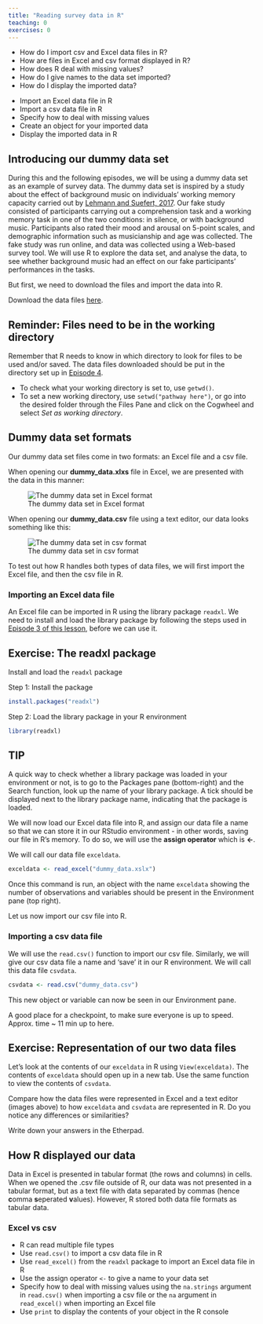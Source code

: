 ```yaml
---
title: "Reading survey data in R"
teaching: 0
exercises: 0
---
```


:::::::::::::::::::::::::::::::::::::: questions 

- How do I import csv and Excel data files in R?
- How are files in Excel and csv format displayed in R?
- How does R deal with missing values?
- How do I give names to the data set imported?
- How do I display the imported data?

::::::::::::::::::::::::::::::::::::::::::::::::

::::::::::::::::::::::::::::::::::::: objectives

- Import an Excel data file in R
- Import a csv data file in R
- Specify how to deal with missing values
- Create an object for your imported data
- Display the imported data in R

::::::::::::::::::::::::::::::::::::::::::::::::

## Introducing our dummy data set 
During this and the following episodes, we will be using a dummy data set as an example of survey data. The dummy data set is inspired by a study about the effect of background music on individuals’ working memory capacity carried out by [Lehmann and Suefert, 2017](https://www.frontiersin.org/journals/psychology/articles/10.3389/fpsyg.2017.01902/full). Our fake study consisted of  participants carrying out a comprehension task and a working memory task in one of the two conditions: in silence, or with background music. Participants also rated their mood and arousal on 5-point scales, and demographic information such as musicianship and age was collected. The fake study was run online, and data was collected using a Web-based survey tool. We will use R to explore the data set, and analyse the data, to see whether background music had an effect on our fake participants’ performances in the tasks.

But first, we need to download the files and import the data into R. 

Download the data files [here](https://drive.google.com/drive/folders/18bMh1zofsAdbwdsm7NwzsELXPBwYoUn9?usp=share_link). 

:::::::::::: callout
## Reminder: Files need to be in the working directory

Remember that R needs to know in which directory to look for files to be used and/or saved. The data files downloaded should be put in the directory set up in [Episode 4](https://acceleratingdigitalskills.github.io/intro-to-R-for-MRs/creating-directory-structure.html). 

- To check what your working directory is set to, use `getwd()`.  
- To set a new working directory, use `setwd("pathway here")`, or go into the desired folder through the Files Pane and click on the Cogwheel and select *Set as working directory*.  

:::::::::::::::::

## Dummy data set formats
Our dummy data set files come in two formats: an Excel file and a csv file.

When opening our **dummy_data.xlxs** file in Excel, we are presented with the data in this manner: 

![The dummy data set in Excel format](fig/excel-screenshot.png)

When opening our **dummy_data.csv** file using a text editor, our data looks something like this:

![The dummy data set in csv format](fig/csv-screenshot.png)

To test out how R handles both types of data files, we will first import the Excel file, and then the csv file in R. 

### Importing an Excel data file

An Excel file can be imported in R using the library package `readxl`. We need to install and load the library package by following the steps used in [Episode 3 of this lesson](https://acceleratingdigitalskills.github.io/intro-to-R-for-MRs/getting-started-with-R.html), before we can use it. 

::::::::::::::: challenge
## Exercise: The readxl package

Install and load the `readxl` package

::::::::: solution 

Step 1: Install the package

``` r
install.packages("readxl")
```

Step 2: Load the library package in your R environment

```r
library(readxl)
```

:::::::::::::
::::::::::::::::::::::::::

:::::::::::::: callout
## TIP
A quick way to check whether a library package was loaded in your environment or not, is to go to the Packages pane (bottom-right) and the Search function, look up the name of your library package. A tick should be displayed next to the library package name, indicating that the package is loaded.

:::::::::::::::::

We will now load our Excel data file into R, and assign our data file a name so that we can store it in our RStudio environment - in other words, saving our file in R's memory. To do so, we will use the **assign operator** which is **<-**. 

We will call our data file `exceldata`.

``` R
exceldata <- read_excel("dummy_data.xslx")
```
Once this command is run, an object with the name `exceldata` showing the number of observations and variables should be present in the Environment pane (top right). 

Let us now import our csv file into R. 

### Importing a csv data file

We will use the `read.csv()` function to import our csv file. Similarly, we will give our csv data file a name and 'save' it in our R environment. We will call this data file `csvdata`.

``` R
csvdata <- read.csv("dummy_data.csv")
```

This new object or variable can now be seen in our Environment pane.

:::::::::::::: instructor

A good place for a checkpoint, to make sure everyone is up to speed. 
Approx. time ~ 11 min up to here.

::::::::::::::::::


::::::::::::::: challenge
## Exercise: Representation of our two data files

Let's look at the contents of our `exceldata` in R using `View(exceldata)`. The contents of `exceldata` should open up in a new tab. 
Use the same function to view the contents of `csvdata`. 

Compare how the data files were represented in Excel and a text editor (images above) to how `exceldata` and `csvdata` are represented in R. Do you notice any differences or similarities?

Write down your answers in the Etherpad.

::::::::::::::::::::

::::::::::::::::::::: spoiler
## How R displayed our data

Data in Excel is presented in tabular format (the rows and columns) in cells. When we opened the .csv file outside of R, our data was not presented in a tabular format, but as a text file with data separated by commas (hence **c**omma **s**eperated **v**alues). However, R stored both data file formats as tabular data. 

::::::::::::::::::::::::::

### Excel vs csv 


:::::::::::: keypoints

- R can read multiple file types
- Use `read.csv()` to import a csv data file in R
- Use `read_excel()` from the `readxl` package to import an Excel data file in R
- Use the assign operator `<-` to give a name to your data set
- Specify how to deal with missing values using the `na.strings` argument in `read.csv()` when importing a csv file or the `na` argument in `read_excel()` when importing an Excel file
- Use `print` to display the contents of your object in the R console

:::::::::::::::::::::
